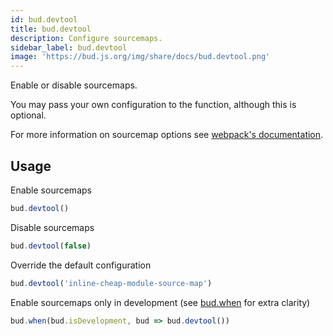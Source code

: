 ```yaml
---
id: bud.devtool
title: bud.devtool
description: Configure sourcemaps.
sidebar_label: bud.devtool
image: 'https://bud.js.org/img/share/docs/bud.devtool.png'
---
```


Enable or disable sourcemaps.

You may pass your own configuration to the function, although this is optional.

For more information on sourcemap options see [webpack's documentation](https://webpack.js.org/configuration/devtool/).

## Usage

Enable sourcemaps

```js title='bud.config.js'
bud.devtool()
```

Disable sourcemaps

```js title='bud.config.js'
bud.devtool(false)
```

Override the default configuration

```js title='bud.config.js'
bud.devtool('inline-cheap-module-source-map')
```

Enable sourcemaps only in development (see [bud.when](bud.when) for extra clarity)

```js title='bud.config.js'
bud.when(bud.isDevelopment, bud => bud.devtool())
```

